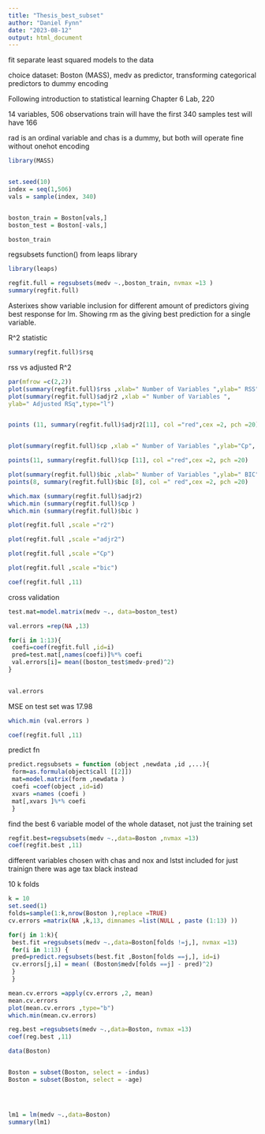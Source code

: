 ---
title: "Thesis_best_subset"
author: "Daniel Fynn"
date: "2023-08-12"
output: html_document
---


fit separate least squared models to the data

choice dataset: Boston (MASS), medv as predictor, transforming categorical predictors to dummy encoding

Following introduction to statistical learning Chapter 6 Lab, 220

14 variables, 506 observations
train will have the first 340 samples
test will have 166 

rad is an ordinal variable
and chas is a dummy, but both will operate fine without onehot encoding

```{r}
library(MASS)


set.seed(10)
index = seq(1,506)
vals = sample(index, 340)


boston_train = Boston[vals,]
boston_test = Boston[-vals,]

boston_train
```



regsubsets function() from leaps library


```{r}

library(leaps)

regfit.full = regsubsets(medv ~.,boston_train, nvmax =13 )
summary(regfit.full)

```
Asterixes show variable inclusion for different amount of predictors giving best response for lm. 
Showing rm as the giving best prediction for a single variable. 


R^2 statistic

```{r}
summary(regfit.full)$rsq
```

rss vs adjusted R^2

```{r}

par(mfrow =c(2,2))
plot(summary(regfit.full)$rss ,xlab=" Number of Variables ",ylab=" RSS", type="l")
plot(summary(regfit.full)$adjr2 ,xlab =" Number of Variables ",
ylab=" Adjusted RSq",type="l")


points (11, summary(regfit.full)$adjr2[11], col ="red",cex =2, pch =20)


plot(summary(regfit.full)$cp ,xlab =" Number of Variables ",ylab="Cp", type="l")

points(11, summary(regfit.full)$cp [11], col ="red",cex =2, pch =20)

plot(summary(regfit.full)$bic ,xlab=" Number of Variables ",ylab=" BIC", type="l")
points(8, summary(regfit.full)$bic [8], col =" red",cex =2, pch =20)

```

```{r}
which.max (summary(regfit.full)$adjr2)
which.min (summary(regfit.full)$cp )
which.min (summary(regfit.full)$bic )
```

```{r}
plot(regfit.full ,scale ="r2")
```

```{r}
plot(regfit.full ,scale ="adjr2")

```


```{r}
plot(regfit.full ,scale ="Cp")
```

```{r}
plot(regfit.full ,scale ="bic")
```


```{r}
coef(regfit.full ,11)
```


cross validation 



```{r}
test.mat=model.matrix(medv ~., data=boston_test)

```



```{r}
val.errors =rep(NA ,13)

for(i in 1:13){
 coefi=coef(regfit.full ,id=i)
 pred=test.mat[,names(coefi)]%*% coefi
 val.errors[i]= mean((boston_test$medv-pred)^2)
}
 
```


```{r}
val.errors
```
MSE on test set was 17.98


```{r}
which.min (val.errors )

coef(regfit.full ,11)
```

predict fn

```{r}
predict.regsubsets = function (object ,newdata ,id ,...){
 form=as.formula(object$call [[2]])
 mat=model.matrix(form ,newdata )
 coefi =coef(object ,id=id)
 xvars =names (coefi )
 mat[,xvars ]%*% coefi
 }
```




find the best 6 variable model of the whole dataset, not just the training set


```{r}
regfit.best=regsubsets(medv ~.,data=Boston ,nvmax =13)
coef(regfit.best ,11)
```

different variables chosen with chas and nox and lstst included
for just trainign there was age tax black instead 


10 k folds


```{r}

k = 10
set.seed(1)
folds=sample(1:k,nrow(Boston ),replace =TRUE)
cv.errors =matrix(NA ,k,13, dimnames =list(NULL , paste (1:13) ))


```




```{r}

for(j in 1:k){
 best.fit =regsubsets(medv ~.,data=Boston[folds !=j,], nvmax =13)
 for(i in 1:13) {
 pred=predict.regsubsets(best.fit ,Boston[folds ==j,], id=i)
 cv.errors[j,i] = mean( (Boston$medv[folds ==j] - pred)^2)
 }
 }

```



```{r}

mean.cv.errors =apply(cv.errors ,2, mean)
mean.cv.errors
plot(mean.cv.errors ,type="b")
which.min(mean.cv.errors)
```


```{r}
reg.best =regsubsets(medv ~.,data=Boston, nvmax =13)
coef(reg.best ,11)
```




```{r}
data(Boston)


Boston = subset(Boston, select = -indus)
Boston = subset(Boston, select = -age)




lm1 = lm(medv ~.,data=Boston)  
summary(lm1)
```






